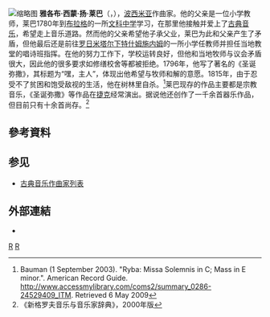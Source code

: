 {{Infobox classical
| 中文名       = 雅各布·扬·莱巴
| 附注         = 
| 原文名       = Jakub Jan Ryba 
| 国别         = 捷克
| 出生日期     = {{birth date|1765|10|26}}
| 出生地       = 普热施第策
| 逝世日期     = {{death date and age|1815|4|8|1765|10|26}}
| 逝世地       = 罗日米塔尔下特什姆施内姆
| 所属时期     = 古典主义
| 所属乐派     =
| 擅长作品类型 = 宗教音乐
| 代表作       = 圣诞弥撒
| 师从         = 
| 学生         = 
| 官方网站     =
}}

[[File:JJryba.jpg|缩略图]]
'''雅各布·西蒙·扬·莱巴'''（{{lang-cs|'''Jakub Šimon Jan Ryba'''}}，{{bd|1765年|10月26日|1815年|4月8日}}），[[波西米亚|波西米亚]]作曲家。他的父亲是一位小学教师，莱巴1780年到[[布拉格|布拉格]]的一所[[文科中学|文科中学]]学习，在那里他接触并爱上了[[古典音乐|古典音乐]]，希望走上音乐道路。然而他的父亲希望他子承父业，莱巴为此和父亲产生了矛盾，但他最后还是前往[[罗日米塔尔下特什姆施内姆|罗日米塔尔下特什姆施内姆]]的一所小学任教师并担任当地教堂的唱诗班指挥。在他的努力工作下，学校运转良好，但他和当地牧师与议会矛盾很大，因此他的很多要求如修缮校舍等都被拒绝。1796年，他写了著名的《圣诞弥撒》，其标题为“嘿，主人”，体现出他希望与牧师和解的意愿。1815年，由于忍受不了贫困和饱受敌视的生活，他在树林里自杀。<ref>Bauman (1 September 2003). "Ryba: Missa Solemnis in C; Mass in E minor.". American Record Guide. http://www.accessmylibrary.com/coms2/summary_0286-24529409_ITM. Retrieved 6 May 2009</ref>莱巴现存的作品主要都是宗教音乐，《圣诞弥撒》等作品在[[捷克|捷克]]经常演出。据说他还创作了一千余首器乐作品，但目前只有十余首尚存。<ref>《新格罗夫音乐与音乐家辞典》，2000年版</ref>

==參考資料==
<references/>

==参见==
{{portal|古典音樂}}
* [[古典音乐作曲家列表|古典音乐作曲家列表]]

==外部連結==
* {{IMSLP|id=Ryba, Jakub Jan}}

{{Authority control}}

[[category:捷克作曲家|R]]
[[category:古典主义作曲家|R]]